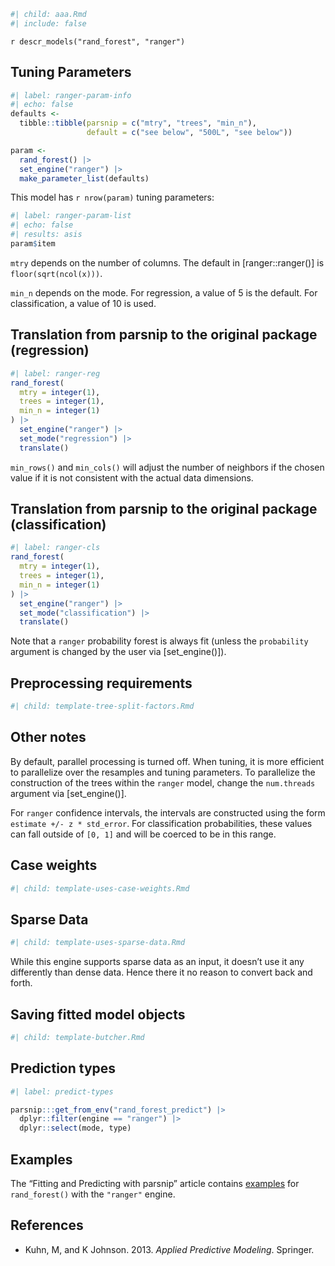 ```r
#| child: aaa.Rmd
#| include: false
```

`r descr_models("rand_forest", "ranger")`

## Tuning Parameters

```r
#| label: ranger-param-info
#| echo: false
defaults <- 
  tibble::tibble(parsnip = c("mtry", "trees", "min_n"),
                 default = c("see below", "500L", "see below"))

param <-
  rand_forest() |> 
  set_engine("ranger") |> 
  make_parameter_list(defaults)
```

This model has `r nrow(param)` tuning parameters:

```r
#| label: ranger-param-list
#| echo: false
#| results: asis
param$item
```

`mtry` depends on the number of columns. The default in [ranger::ranger()] is `floor(sqrt(ncol(x)))`.

`min_n` depends on the mode. For regression, a value of 5 is the default. For classification, a value of 10 is used. 

## Translation from parsnip to the original package (regression)

```r
#| label: ranger-reg
rand_forest(
  mtry = integer(1),
  trees = integer(1),
  min_n = integer(1)
) |>  
  set_engine("ranger") |> 
  set_mode("regression") |> 
  translate()
```

`min_rows()` and `min_cols()` will adjust the number of neighbors if the chosen value if it is not consistent with the actual data dimensions.

## Translation from parsnip to the original package (classification)

```r
#| label: ranger-cls
rand_forest(
  mtry = integer(1),
  trees = integer(1),
  min_n = integer(1)
) |> 
  set_engine("ranger") |> 
  set_mode("classification") |> 
  translate()
```

Note that a `ranger` probability forest is always fit (unless the `probability` argument is changed by the user via [set_engine()]).

## Preprocessing requirements

```r
#| child: template-tree-split-factors.Rmd
```

## Other notes

By default, parallel processing is turned off. When tuning, it is more efficient to parallelize over the resamples and tuning parameters. To parallelize the construction of the trees within the `ranger` model, change the `num.threads` argument via [set_engine()]. 

For `ranger` confidence intervals, the intervals are  constructed using the form `estimate +/- z * std_error`. For  classification probabilities, these values can fall outside of  `[0, 1]` and will be coerced to be in this range.

## Case weights

```r
#| child: template-uses-case-weights.Rmd
```

## Sparse Data

```r
#| child: template-uses-sparse-data.Rmd
```

While this engine supports sparse data as an input, it doesn't use it any differently than dense data. Hence there it no reason to convert back and forth.

## Saving fitted model objects

```r
#| child: template-butcher.Rmd
```

## Prediction types

```r
#| label: predict-types

parsnip:::get_from_env("rand_forest_predict") |>
  dplyr::filter(engine == "ranger") |>
  dplyr::select(mode, type)

```

## Examples 

The "Fitting and Predicting with parsnip" article contains [examples](https://parsnip.tidymodels.org/articles/articles/Examples.html#rand-forest-ranger) for `rand_forest()` with the `"ranger"` engine.

## References

 - Kuhn, M, and K Johnson. 2013. _Applied Predictive Modeling_. Springer.
